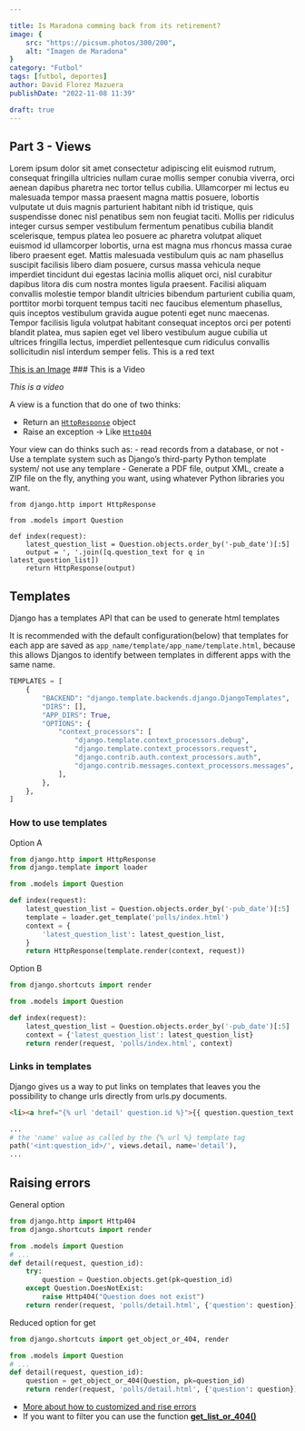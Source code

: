 ```yaml
---

title: Is Maradona comming back from its retirement?
image: {
    src: "https://picsum.photos/300/200",
    alt: "Imagen de Maradona"
}
category: "Futbol"
tags: [futbol, deportes]
author: David Florez Mazuera
publishDate: "2022-11-08 11:39"

draft: true
---
```


## Part 3 - Views

Lorem ipsum dolor sit amet consectetur adipiscing elit euismod rutrum, consequat fringilla ultricies nullam curae mollis semper conubia viverra, orci aenean dapibus pharetra nec tortor tellus cubilia. Ullamcorper mi lectus eu malesuada tempor massa praesent magna mattis posuere, lobortis vulputate ut duis magnis parturient habitant nibh id tristique, quis suspendisse donec nisl penatibus sem non feugiat taciti. Mollis per ridiculus integer cursus semper vestibulum fermentum penatibus cubilia blandit scelerisque, tempus platea leo posuere ac pharetra volutpat aliquet euismod id ullamcorper lobortis, urna est magna mus rhoncus massa curae libero praesent eget. Mattis malesuada vestibulum quis ac nam phasellus suscipit facilisis libero diam posuere, cursus massa vehicula neque imperdiet tincidunt dui egestas lacinia mollis aliquet orci, nisl curabitur dapibus litora dis cum nostra montes ligula praesent. Facilisi aliquam convallis molestie tempor blandit ultricies bibendum parturient cubilia quam, porttitor morbi torquent tempus taciti nec faucibus elementum phasellus, quis inceptos vestibulum gravida augue potenti eget nunc maecenas. Tempor facilisis ligula volutpat habitant consequat inceptos orci per potenti blandit platea, mus sapien eget vel libero vestibulum augue cubilia ut ultrices fringilla lectus, imperdiet pellentesque cum ridiculus convallis sollicitudin nisl interdum semper felis.
<ColoredText color="#467599">This is a red text</ColoredText>
 
<Caption url="https://picsum.photos/300/200"><a href="https://www.youtube.com/embed/sv6q9bXy2oA?si=uzBkBzXeti3GPM-O">This is an Image</a></Caption>
### This is a Video

<VideoCaption url="https://www.youtube.com/embed/sv6q9bXy2oA?si=uzBkBzXeti3GPM-O"><i>This is a video</i></VideoCaption>


A view is a function that do one of two thinks:

- Return an [`HttpResponse`](https://docs.djangoproject.com/en/4.1/ref/request-response/#django.http.HttpResponse) object
- Raise an exception → Like [`Http404`](https://docs.djangoproject.com/en/4.1/topics/http/views/#django.http.Http404)

<span class=" text-ucla-blue">
Your view can do thinks such as:
</span>
- read records from a database, or not
- Use a template system such as Django’s third-party Python template system/ not use any templare
- Generate a PDF file, output XML, create a ZIP file on the fly, anything you want, using whatever Python libraries you want.

```
from django.http import HttpResponse

from .models import Question

def index(request):
    latest_question_list = Question.objects.order_by('-pub_date')[:5]
    output = ', '.join([q.question_text for q in latest_question_list])
    return HttpResponse(output)
```

## Templates

Django has a templates API that can be used to generate html templates

It is recommended with the default configuration(below) that templates for each app are saved as `app_name/template/app_name/template.html`, because this allows Djangos to identify between templates in different apps with the same name.

```python
TEMPLATES = [
    {
        "BACKEND": "django.template.backends.django.DjangoTemplates",
        "DIRS": [],
        "APP_DIRS": True,
        "OPTIONS": {
            "context_processors": [
                "django.template.context_processors.debug",
                "django.template.context_processors.request",
                "django.contrib.auth.context_processors.auth",
                "django.contrib.messages.context_processors.messages",
            ],
        },
    },
]
```

### How to use templates

Option A

```python
from django.http import HttpResponse
from django.template import loader

from .models import Question

def index(request):
    latest_question_list = Question.objects.order_by('-pub_date')[:5]
    template = loader.get_template('polls/index.html')
    context = {
        'latest_question_list': latest_question_list,
    }
    return HttpResponse(template.render(context, request))
```

Option B

```python
from django.shortcuts import render

from .models import Question

def index(request):
    latest_question_list = Question.objects.order_by('-pub_date')[:5]
    context = {'latest_question_list': latest_question_list}
    return render(request, 'polls/index.html', context)
```

### Links in templates

Django gives us a way to put links on templates that leaves you the possibility to change urls directly from urls.py documents.

```html
<li><a href="{% url 'detail' question.id %}">{{ question.question_text }}</a></li>
```

```python
...
# the 'name' value as called by the {% url %} template tag
path('<int:question_id>/', views.detail, name='detail'),
...
```

## Raising errors

General option

```python
from django.http import Http404
from django.shortcuts import render

from .models import Question
# ...
def detail(request, question_id):
    try:
        question = Question.objects.get(pk=question_id)
    except Question.DoesNotExist:
        raise Http404("Question does not exist")
    return render(request, 'polls/detail.html', {'question': question})
```

Reduced option for get

```python
from django.shortcuts import get_object_or_404, render

from .models import Question
# ...
def detail(request, question_id):
    question = get_object_or_404(Question, pk=question_id)
    return render(request, 'polls/detail.html', {'question': question})
```

- [More about how to customized and rise errors](https://docs.djangoproject.com/en/4.1/topics/http/views/#django.http.Http404)
- If you want to filter you can use the function **[get_list_or_404()](https://docs.djangoproject.com/en/4.1/topics/http/shortcuts/#django.shortcuts.get_list_or_404)**